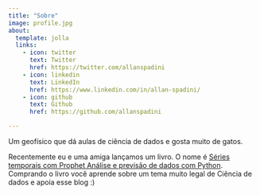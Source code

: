 ```yaml
---
title: "Sobre"
image: profile.jpg
about:
  template: jolla
  links:
    - icon: twitter
      text: Twitter
      href: https://twitter.com/allanspadini
    - icon: linkedin
      text: LinkedIn
      href: https://www.linkedin.com/in/allan-spadini/
    - icon: github
      text: Github
      href: https://github.com/allanspadini

---
```


Um geofísico que dá aulas de ciência de dados e gosta muito de gatos.

Recentemente eu e uma amiga lançamos um livro. O nome é [Séries temporais com Prophet Análise e previsão de dados com Python](https://www.casadocodigo.com.br/products/livro-series-temporais-prophet). Comprando o livro você aprende sobre um tema muito legal de Ciência de dados e apoia esse blog :)
